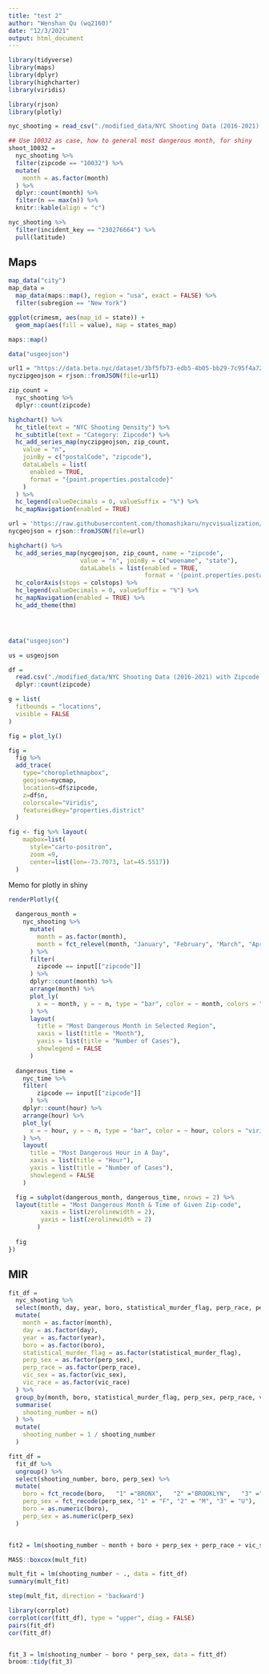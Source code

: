 ```yaml
---
title: "test 2"
author: "Wenshan Qu (wq2160)"
date: "12/3/2021"
output: html_document
---
```


```r
library(tidyverse)
library(maps)
library(dplyr)
library(highcharter)
library(viridis)

library(rjson)
library(plotly)
```

```r
nyc_shooting = read_csv("./modified_data/NYC Shooting Data (2016-2021) with Zipcode.csv")
```

```r
## Use 10032 as case, how to general most dangerous month, for shiny
shoot_10032 = 
  nyc_shooting %>% 
  filter(zipcode == "10032") %>% 
  mutate(
    month = as.factor(month)
  ) %>%
  dplyr::count(month) %>% 
  filter(n == max(n)) %>% 
  knitr::kable(align = "c")
```

```r
nyc_shooting %>% 
  filter(incident_key == "230276664") %>% 
  pull(latitude)
```

## Maps

```r
map_data("city")
map_data = 
  map_data(maps::map(), region = "usa", exact = FALSE) %>% 
  filter(subregion == "New York")

ggplot(crimesm, aes(map_id = state)) +
  geom_map(aes(fill = value), map = states_map)

maps::map()
```

```r
data("usgeojson")

url1 = "https://data.beta.nyc/dataset/3bf5fb73-edb5-4b05-bb29-7c95f4a727fc/resource/6df127b1-6d04-4bb7-b983-07402a2c3f90/download/f4129d9aa6dd4281bc98d0f701629b76nyczipcodetabulationareas.geojson"
nyczipgeojson = rjson::fromJSON(file=url1)

zip_count = 
  nyc_shooting %>% 
  dplyr::count(zipcode)

highchart() %>%
  hc_title(text = "NYC Shooting Density") %>%
  hc_subtitle(text = "Category: Zipcode") %>%
  hc_add_series_map(nyczipgeojson, zip_count, 
    value = "n", 
    joinBy = c("postalCode", "zipcode"),
    dataLabels = list(
      enabled = TRUE,
      format = "{point.properties.postalcode}"
    )
  ) %>% 
  hc_legend(valueDecimals = 0, valueSuffix = "%") %>%
  hc_mapNavigation(enabled = TRUE) 
```

```r
url = 'https://raw.githubusercontent.com/thomashikaru/nycvisualization/master/nyc_neighborhoods.geojson'
nycgeojson = rjson::fromJSON(file=url)

highchart() %>%
  hc_add_series_map(nycgeojson, zip_count, name = "zipcode",
                    value = "n", joinBy = c("woename", "state"),
                    dataLabels = list(enabled = TRUE,
                                      format = '{point.properties.postalcode}')) %>%
  hc_colorAxis(stops = colstops) %>%
  hc_legend(valueDecimals = 0, valueSuffix = "%") %>%
  hc_mapNavigation(enabled = TRUE) %>%
  hc_add_theme(thm)




data("usgeojson")

us = usgeojson

df = 
  read.csv("./modified_data/NYC Shooting Data (2016-2021) with Zipcode.csv") %>% 
  dplyr::count(zipcode)

g = list(
  fitbounds = "locations",
  visible = FALSE
)

fig = plot_ly() 

fig = 
  fig %>% 
  add_trace(
    type="choroplethmapbox",
    geojson=nycmap,
    locations=df$zipcode,
    z=df$n,
    colorscale="Viridis",
    featureidkey="properties.district"
  )

fig <- fig %>% layout(
    mapbox=list(
      style="carto-positron",
      zoom =9,
      center=list(lon=-73.7073, lat=45.5517))
  )
```



Memo for plotly in shiny
```r
renderPlotly({
  
  dangerous_month = 
    nyc_shooting %>% 
      mutate(
        month = as.factor(month),
        month = fct_relevel(month, "January", "February", "March", "April", "May", "June", "July", "August", "September", "October", "November", "December")
      ) %>% 
      filter(
        zipcode == input[["zipcode"]]
      ) %>% 
      dplyr::count(month) %>% 
      arrange(month) %>% 
      plot_ly(
        x = ~ month, y = ~ n, type = "bar", color = ~ month, colors = "viridis"
      ) %>% 
      layout(
        title = "Most Dangerous Month in Selected Region", 
        xaxis = list(title = "Month"), 
        yaxis = list(title = "Number of Cases"),
        showlegend = FALSE
      )
  
  dangerous_time = 
    nyc_time %>% 
    filter(
        zipcode == input[["zipcode"]]
      ) %>% 
    dplyr::count(hour) %>% 
    arrange(hour) %>% 
    plot_ly(
      x = ~ hour, y = ~ n, type = "bar", color = ~ hour, colors = "viridis"
    ) %>% 
    layout(
      title = "Most Dangerous Hour in A Day", 
      xaxis = list(title = "Hour"), 
      yaxis = list(title = "Number of Cases"),
      showlegend = FALSE
    )

  fig = subplot(dangerous_month, dangerous_time, nrows = 2) %>% 
  layout(title = "Most Dangerous Month & Time of Given Zip-code",
         xaxis = list(zerolinewidth = 2), 
         yaxis = list(zerolinewidth = 2)
        )
  
  fig
})
```


## MlR

```r
fit_df = 
  nyc_shooting %>% 
  select(month, day, year, boro, statistical_murder_flag, perp_race, perp_sex, vic_race, vic_sex) %>% 
  mutate(
    month = as.factor(month), 
    day = as.factor(day), 
    year = as.factor(year),
    boro = as.factor(boro), 
    statistical_murder_flag = as.factor(statistical_murder_flag),
    perp_sex = as.factor(perp_sex),
    perp_race = as.factor(perp_race),
    vic_sex = as.factor(vic_sex),
    vic_race = as.factor(vic_race)
  ) %>% 
  group_by(month, boro, statistical_murder_flag, perp_sex, perp_race, vic_sex, vic_race) %>% 
  summarise(
    shooting_number = n()
  ) %>% 
  mutate(
    shooting_number = 1 / shooting_number
  )

fitt_df = 
  fit_df %>% 
  ungroup() %>% 
  select(shooting_number, boro, perp_sex) %>% 
  mutate(
    boro = fct_recode(boro,   "1" ="BRONX",   "2" ="BROOKLYN",   "3" ="MANHATTAN",  "4" ="QUEENS",  "5" = "STATEN ISLAND"),
    perp_sex = fct_recode(perp_sex, "1" = "F", "2" = "M", "3" = "U"),
    boro = as.numeric(boro),
    perp_sex = as.numeric(perp_sex)
  )


fit2 = lm(shooting_number ~ month + boro + perp_sex + perp_race + vic_sex + vic_race, data = fitt_df)

MASS::boxcox(mult_fit)

mult_fit = lm(shooting_number ~ ., data = fitt_df)
summary(mult_fit)

step(mult_fit, direction = 'backward')

```

```r
library(corrplot)
corrplot(cor(fitt_df), type = "upper", diag = FALSE)
pairs(fit_df)
cor(fitt_df)


fit_3 = lm(shooting_number ~ boro * perp_sex, data = fitt_df)
broom::tidy(fit_3)
```

